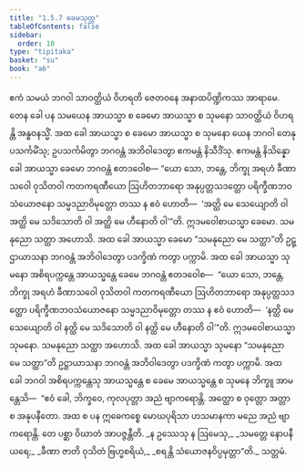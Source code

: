 ```yaml
---
title: "1.5.7 ခေမသုတ္တ"
tableOfContents: false
sidebar:
  order: 10
type: "tipitaka"
basket: "su"
book: "a6"
---
```



<DynamicBreadcrumb />

<Division number="49" book="a6">

<Paragraph number="369" book="a6">
ဧကံ သမယံ ဘဂဝါ သာဝတ္ထိယံ ဝိဟရတိ ဇေတဝနေ အနာထပိဏ္ဍိကဿ အာရာမေ. တေန ခေါ ပန သမယေန အာယသ္မာ စ ခေမော အာယသ္မာ စ သုမနော သာဝတ္ထိယံ ဝိဟရန္တိ အန္ဓဝနသ္မိံ. အထ ခေါ အာယသ္မာ စ ခေမော အာယသ္မာ စ သုမနော ယေန ဘဂဝါ တေနုပသင်္ကမိံသု; ဥပသင်္ကမိတွာ ဘဂဝန္တံ အဘိဝါဒေတွာ ဧကမန္တံ နိသီဒိံသု. ဧကမန္တံ နိသိန္နော ခေါ အာယသ္မာ ခေမော ဘဂဝန္တံ ဧတဒဝေါစ—
</Paragraph>

<Paragraph number="370" book="a6">
“ယော သော, ဘန္တေ, ဘိက္ခု အရဟံ ခီဏာသဝေါ ဝုသိတဝါ ကတကရဏီယော ဩဟိတဘာရော အနုပ္ပတ္တသဒတ္ထော ပရိက္ခီဏဘဝသံယောဇနော သမ္မဒညာဝိမုတ္တော တဿ န ဧဝံ ဟောတိ—  ‘အတ္ထိ မေ သေယျောတိ ဝါ အတ္ထိ မေ သဒိသောတိ ဝါ အတ္ထိ မေ ဟီနောတိ ဝါ’”တိ. ဣဒမဝေါစာယသ္မာ ခေမော. သမနုညော သတ္ထာ အဟောသိ. အထ ခေါ အာယသ္မာ ခေမော “သမနုညော မေ သတ္ထာ”တိ ဥဋ္ဌာယာသနာ ဘဂဝန္တံ အဘိဝါဒေတွာ ပဒက္ခိဏံ ကတွာ ပက္ကာမိ.
</Paragraph>

<Paragraph number="371" book="a6">
အထ ခေါ အာယသ္မာ သုမနော အစိရပက္ကန္တေ အာယသ္မန္တေ ခေမေ ဘဂဝန္တံ ဧတဒဝေါစ—  “ယော သော, ဘန္တေ, ဘိက္ခု အရဟံ ခီဏာသဝေါ ဝုသိတဝါ ကတကရဏီယော ဩဟိတဘာရော အနုပ္ပတ္တသဒတ္ထော ပရိက္ခီဏဘဝသံယောဇနော သမ္မဒညာဝိမုတ္တော တဿ န ဧဝံ ဟောတိ—  ‘နတ္ထိ မေ သေယျောတိ ဝါ နတ္ထိ မေ သဒိသောတိ ဝါ နတ္ထိ မေ ဟီနောတိ ဝါ’”တိ. ဣဒမဝေါစာယသ္မာ သုမနော. သမနုညော သတ္ထာ အဟောသိ. အထ ခေါ အာယသ္မာ သုမနော “သမနုညော မေ သတ္ထာ”တိ ဥဋ္ဌာယာသနာ ဘဂဝန္တံ အဘိဝါဒေတွာ ပဒက္ခိဏံ ကတွာ ပက္ကာမိ.
</Paragraph>

<Paragraph number="372" book="a6">
အထ ခေါ ဘဂဝါ အစိရပက္ကန္တေသု အာယသ္မန္တေ စ ခေမေ အာယသ္မန္တေ စ သုမနေ ဘိက္ခူ အာမန္တေသိ—  “ဧဝံ ခေါ, ဘိက္ခဝေ, ကုလပုတ္တာ အညံ ဗျာကရောန္တိ. အတ္ထော စ ဝုတ္တော အတ္တာ စ အနုပနီတော. အထ စ ပန ဣဓေကစ္စေ မောဃပုရိသာ ဟသမာနကာ မညေ အညံ ဗျာကရောန္တိ. တေ ပစ္ဆာ ဝိဃာတံ အာပဇ္ဇန္တီတိ.
</Paragraph>

<Paragraph number="373" type="verses" book="a6">
_န ဥဿေသု န ဩမေသု,_  
_သမတ္တေ နောပနီယရေ;_  
_ခီဏာ ဇာတိ ဝုသိတံ ဗြဟ္မစရိယံ,_  
_စရန္တိ သံယောဇနဝိပ္ပမုတ္တာ”တိ._  


</Paragraph>
</Division>

<Paragraph number="374" type="center" book="a6">
သတ္တမံ.
</Paragraph>